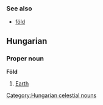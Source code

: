 ===See also===
*[[föld]]

==Hungarian==
===Proper noun===
'''Föld'''
# [[Earth]]

[[Category:Hungarian celestial nouns]]